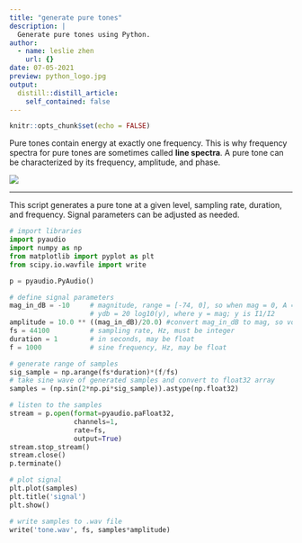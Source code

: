 ```yaml
---
title: "generate pure tones"
description: |
  Generate pure tones using Python.
author:
  - name: leslie zhen
    url: {}
date: 07-05-2021
preview: python_logo.jpg
output:
  distill::distill_article:
    self_contained: false
---
```


```r
knitr::opts_chunk$set(echo = FALSE)
```
Pure tones contain energy at exactly one frequency. This is why frequency spectra for pure tones are sometimes called **line spectra**. A pure tone can be characterized by its frequency, amplitude, and phase.

![](sine.PNG)

---
This script generates a pure tone at a given level, sampling rate, duration, and frequency. Signal parameters can be adjusted as needed.

```python
# import libraries
import pyaudio
import numpy as np
from matplotlib import pyplot as plt
from scipy.io.wavfile import write

p = pyaudio.PyAudio()

# define signal parameters
mag_in_dB = -10     # magnitude, range = [-74, 0], so when mag = 0, A = 1
                    # ydb = 20 log10(y), where y = mag; y is I1/I2
amplitude = 10.0 ** ((mag_in_dB)/20.0) #convert mag_in_dB to mag, so volume = mag, range = [-1,1]
fs = 44100          # sampling rate, Hz, must be integer
duration = 1        # in seconds, may be float
f = 1000            # sine frequency, Hz, may be float

# generate range of samples
sig_sample = np.arange(fs*duration)*(f/fs)
# take sine wave of generated samples and convert to float32 array
samples = (np.sin(2*np.pi*sig_sample)).astype(np.float32)

# listen to the samples
stream = p.open(format=pyaudio.paFloat32,
                channels=1,
                rate=fs,
                output=True)
stream.stop_stream()
stream.close()
p.terminate()

# plot signal
plt.plot(samples)
plt.title('signal')
plt.show()

# write samples to .wav file
write('tone.wav', fs, samples*amplitude)
```

